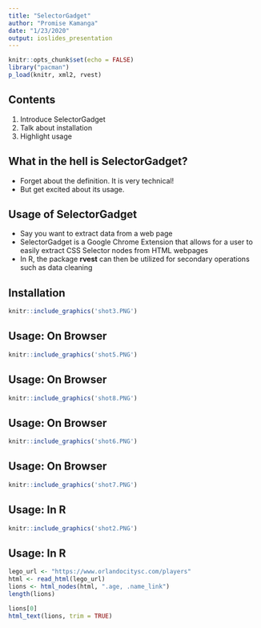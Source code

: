 ```yaml
---
title: "SelectorGadget"
author: "Promise Kamanga"
date: "1/23/2020"
output: ioslides_presentation
---
```


```r
knitr::opts_chunk$set(echo = FALSE)
library("pacman")
p_load(knitr, xml2, rvest)
```

## Contents

1. Introduce SelectorGadget 
2. Talk about installation
3. Highlight usage

## What in the hell is SelectorGadget?

- Forget about the definition. It is very technical!
- But get excited about its usage.


## Usage of SelectorGadget

- Say you want to extract data from a web page
- SelectorGadget is a Google Chrome Extension that allows for a user to easily extract CSS Selector nodes from HTML webpages
- In R, the package **rvest** can then be utilized for secondary operations such as data cleaning


## Installation
```r
knitr::include_graphics('shot3.PNG')
```

## Usage: On Browser
```r
knitr::include_graphics('shot5.PNG')
```

## Usage: On Browser
```r
knitr::include_graphics('shot8.PNG')
```

## Usage: On Browser
```r
knitr::include_graphics('shot6.PNG')
```

## Usage: On Browser
```r
knitr::include_graphics('shot7.PNG')
```

## Usage: In R
```r
knitr::include_graphics('shot2.PNG')
```


## Usage: In R
```r
lego_url <- "https://www.orlandocitysc.com/players"
html <- read_html(lego_url)
lions <- html_nodes(html, ".age, .name_link")
length(lions)

lions[0]
html_text(lions, trim = TRUE)  
```



